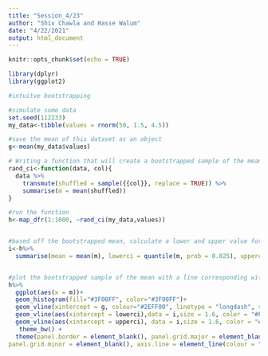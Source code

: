 ```yaml
---
title: "Session_4/23"
author: "Shiv Chawla and Hasse Walum"
date: "4/22/2021"
output: html_document
---
```


```r
knitr::opts_chunk$set(echo = TRUE)
```

```r
library(dplyr)
library(ggplot2)
```

```r
#intuitve bootstrapping 

#simulate some data 
set.seed(112233)
my_data<-tibble(values = rnorm(50, 1.5, 4.5))

#save the mean of this dataset as an object 
g<-mean(my_data$values)

# Writing a function that will create a bootstrapped sample of the mean
rand_ci<-function(data, col){
  data %>% 
    transmute(shuffled = sample({{col}}, replace = TRUE)) %>% 
    summarise(m = mean(shuffled))
}

#run the function 
h<-map_dfr(1:1000, ~rand_ci(my_data,values))


#based off the bootstrapped mean, calculate a lower and upper value for the confidence interval
i<-h%>%
  summarise(mean = mean(m), lowerci = quantile(m, prob = 0.025), upperci = quantile(m, prob = 0.975))


#plot the bootstrapped sample of the mean with a line corresponding with the original mean, and two more lines corresponding with the 95% confidence interval 
h%>%
  ggplot(aes(x = m))+
  geom_histogram(fill="#3F00FF", color="#3F00FF")+
  geom_vline(xintercept = g, colour="#2EFF00", linetype = "longdash", size = 1.6)+
  geom_vline(aes(xintercept = lowerci),data = i,size = 1.6, color = "#FF0000")+
  geom_vline(aes(xintercept = upperci), data = i,size = 1.6, color = "#FF0000")+
   theme_bw() +
  theme(panel.border = element_blank(), panel.grid.major = element_blank(),
panel.grid.minor = element_blank(), axis.line = element_line(colour = "black"))
```


